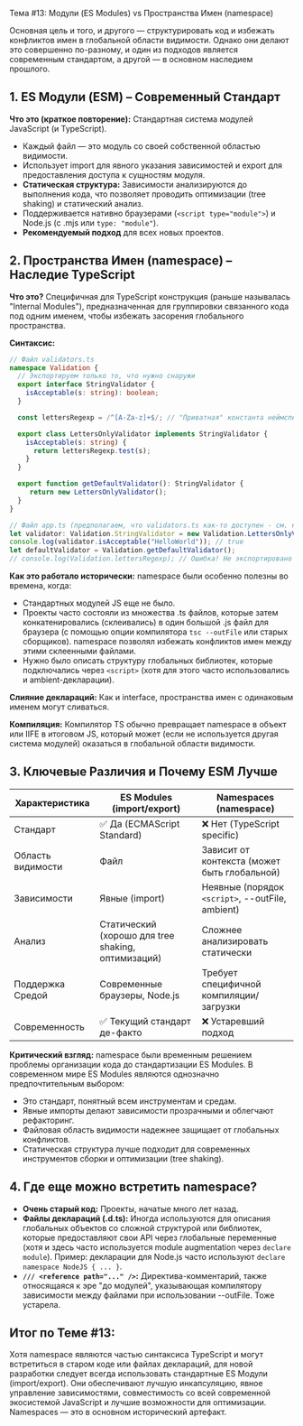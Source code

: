 Тема #13: Модули (ES Modules) vs Пространства Имен (namespace)

Основная цель и того, и другого — структурировать код и избежать конфликтов имен в глобальной области видимости. Однако они делают это совершенно по-разному, и один из подходов является современным стандартом, а другой — в основном наследием прошлого.

## 1. ES Модули (ESM) – Современный Стандарт

**Что это (краткое повторение):** Стандартная система модулей JavaScript (и TypeScript).

- Каждый файл — это модуль со своей собственной областью видимости.
- Использует import для явного указания зависимостей и export для предоставления доступа к сущностям модуля.
- **Статическая структура:** Зависимости анализируются до выполнения кода, что позволяет проводить оптимизации (tree shaking) и статический анализ.
- Поддерживается нативно браузерами (`<script type="module">`) и Node.js (с .mjs или `type: "module"`).
- **Рекомендуемый подход** для всех новых проектов.

## 2. Пространства Имен (namespace) – Наследие TypeScript

**Что это?** Специфичная для TypeScript конструкция (раньше называлась "Internal Modules"), предназначенная для группировки связанного кода под одним именем, чтобы избежать засорения глобального пространства.

**Синтаксис:**

```typescript
// Файл validators.ts
namespace Validation {
  // Экспортируем только то, что нужно снаружи
  export interface StringValidator {
    isAcceptable(s: string): boolean;
  }

  const lettersRegexp = /^[A-Za-z]+$/; // "Приватная" константа неймспейса

  export class LettersOnlyValidator implements StringValidator {
    isAcceptable(s: string) {
      return lettersRegexp.test(s);
    }
  }

  export function getDefaultValidator(): StringValidator {
     return new LettersOnlyValidator();
  }
}

// Файл app.ts (предполагаем, что validators.ts как-то доступен - см. ниже)
let validator: Validation.StringValidator = new Validation.LettersOnlyValidator();
console.log(validator.isAcceptable("HelloWorld")); // true
let defaultValidator = Validation.getDefaultValidator();
// console.log(Validation.lettersRegexp); // Ошибка! Не экспортировано
```

**Как это работало исторически:** namespace были особенно полезны во времена, когда:

- Стандартных модулей JS еще не было.
- Проекты часто состояли из множества .ts файлов, которые затем конкатенировались (склеивались) в один большой .js файл для браузера (с помощью опции компилятора `tsc --outFile` или старых сборщиков). namespace позволял избежать конфликтов имен между этими склеенными файлами.
- Нужно было описать структуру глобальных библиотек, которые подключались через `<script>` (хотя для этого часто использовались и ambient-декларации).

**Слияние деклараций:** Как и interface, пространства имен с одинаковым именем могут сливаться.

**Компиляция:** Компилятор TS обычно превращает namespace в объект или IIFE в итоговом JS, который может (если не используется другая система модулей) оказаться в глобальной области видимости.

## 3. Ключевые Различия и Почему ESM Лучше

| Характеристика | ES Modules (import/export) | Namespaces (namespace) |
|---|---|---|
| Стандарт | ✅ Да (ECMAScript Standard) | ❌ Нет (TypeScript specific) |
| Область видимости | Файл | Зависит от контекста (может быть глобальной) |
| Зависимости | Явные (import) | Неявные (порядок `<script>`, --outFile, ambient) |
| Анализ | Статический (хорошо для tree shaking, оптимизаций) | Сложнее анализировать статически |
| Поддержка Средой | Современные браузеры, Node.js | Требует специфичной компиляции/загрузки |
| Современность | ✅ Текущий стандарт де-факто | ❌ Устаревший подход |

**Критический взгляд:** namespace были временным решением проблемы организации кода до стандартизации ES Modules. В современном мире ES Modules являются однозначно предпочтительным выбором:

- Это стандарт, понятный всем инструментам и средам.
- Явные импорты делают зависимости прозрачными и облегчают рефакторинг.
- Файловая область видимости надежнее защищает от глобальных конфликтов.
- Статическая структура лучше подходит для современных инструментов сборки и оптимизации (tree shaking).

## 4. Где еще можно встретить namespace?

- **Очень старый код:** Проекты, начатые много лет назад.
- **Файлы деклараций (.d.ts):** Иногда используются для описания глобальных объектов со сложной структурой или библиотек, которые предоставляют свои API через глобальные переменные (хотя и здесь часто используется module augmentation через `declare module`). Пример: декларации для Node.js часто используют `declare namespace NodeJS { ... }`.
- **`/// <reference path="..." />`:** Директива-комментарий, также относящаяся к эре "до модулей", указывающая компилятору зависимости между файлами при использовании --outFile. Тоже устарела.

## Итог по Теме #13:

Хотя namespace являются частью синтаксиса TypeScript и могут встретиться в старом коде или файлах деклараций, для новой разработки следует всегда использовать стандартные ES Модули (import/export). Они обеспечивают лучшую инкапсуляцию, явное управление зависимостями, совместимость со всей современной экосистемой JavaScript и лучшие возможности для оптимизации. Namespaces — это в основном исторический артефакт.
